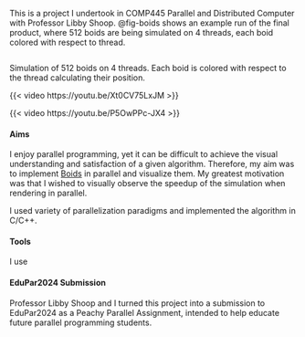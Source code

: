 <!-- ## **Parallel Boids** -->

::::::{.grid}
:::{.g-col-10 .g-start-2}

This is a project I undertook in COMP445 Parallel and Distributed Computer with Professor Libby Shoop. @fig-boids shows an example run of the final product, where 512 boids are being simulated on 4 threads, each boid colored with respect to thread. 

:::
::::::

:::{#fig-boids}

<embed src=res/boids.png width=90%> </embed>

Simulation of 512 boids on 4 threads. Each boid is colored with respect to the thread calculating their position. 

:::


::::::{.grid}
:::{.g-col-6}

{{< video https://youtu.be/Xt0CV75LxJM >}}

:::


:::{.g-col-6}

{{< video https://youtu.be/P5OwPPc-JX4 >}}

:::
::::::

#### Aims

::::::{.grid}
:::{.g-col-8 .g-start-3}

I enjoy parallel programming, yet it can be difficult to achieve the visual understanding and satisfaction of a given algorithm. Therefore, my aim was to implement [Boids](https://en.wikipedia.org/wiki/Boids) in parallel and visualize them. My greatest motivation was that I wished to visually observe the speedup of the simulation when rendering in parallel. 

I used variety of parallelization paradigms and implemented the algorithm in C/C++. 


:::
::::::


#### Tools

::::::{.grid}
:::{.g-col-8 .g-start-3}

I use

:::
::::::


#### EduPar2024 Submission

::::::{.grid}
:::{.g-col-8 .g-start-3}

Professor Libby Shoop and I turned this project into a submission to EduPar2024 as a Peachy Parallel Assignment, intended to help educate future parallel programming students.

:::
::::::